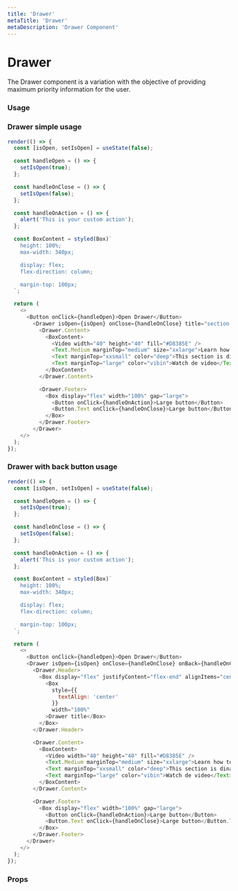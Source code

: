 ```yaml
---
title: 'Drawer'
metaTitle: 'Drawer'
metaDescription: 'Drawer Component'
---
```


# Drawer

The Drawer component is a variation with the objective of providing maximum priority information for the user.

### Usage

### Drawer simple usage

```javascript state
render(() => {
  const [isOpen, setIsOpen] = useState(false);

  const handleOpen = () => {
    setIsOpen(true);
  };

  const handleOnClose = () => {
    setIsOpen(false);
  };

  const handleOnAction = () => {
    alert('This is your custom action');
  };

  const BoxContent = styled(Box)`
    height: 100%;
    max-width: 340px;

    display: flex;
    flex-direction: column;

    margin-top: 100px;
  `;

  return (
    <>
      <Button onClick={handleOpen}>Open Drawer</Button>
        <Drawer isOpen={isOpen} onClose={handleOnClose} title="section title">
          <Drawer.Content>
            <BoxContent>
              <Video width="40" height="40" fill="#D8385E" />
              <Text.Medium marginTop="medium" size="xxlarge">Learn how to edit this area</Text.Medium>
              <Text marginTop="xxsmall" color="deep">This section is dinamic and can be edit.</Text>
              <Text marginTop="large" color="vibin">Watch de video</Text>
            </BoxContent>
          </Drawer.Content>

          <Drawer.Footer>
            <Box display="flex" width="100%" gap="large">
              <Button onClick={handleOnAction}>Large button</Button>
              <Button.Text onClick={handleOnClose}>Large button</Button.Text>
            </Box>
          </Drawer.Footer>
        </Drawer>
    </>
  );
});
```

### Drawer with back button usage

```javascript state
render(() => {
  const [isOpen, setIsOpen] = useState(false);

  const handleOpen = () => {
    setIsOpen(true);
  };

  const handleOnClose = () => {
    setIsOpen(false);
  };

  const handleOnAction = () => {
    alert('This is your custom action');
  };

  const BoxContent = styled(Box)`
    height: 100%;
    max-width: 340px;

    display: flex;
    flex-direction: column;

    margin-top: 100px;
  `;

  return (
    <>
      <Button onClick={handleOpen}>Open Drawer</Button>
      <Drawer isOpen={isOpen} onClose={handleOnClose} onBack={handleOnClose} title="section title">
        <Drawer.Header>
          <Box display="flex" justifyContent="flex-end" alignItems="center" width="100%">
            <Box
              style={{
                textAlign: 'center'
              }}
              width="100%"
            >Drawer title</Box>
          </Box>
        </Drawer.Header>

        <Drawer.Content>
          <BoxContent>
            <Video width="40" height="40" fill="#D8385E" />
            <Text.Medium marginTop="medium" size="xxlarge">Learn how to edit this area</Text.Medium>
            <Text marginTop="xxsmall" color="deep">This section is dinamic and can be edit.</Text>
            <Text marginTop="large" color="vibin">Watch de video</Text>
          </BoxContent>
        </Drawer.Content>

        <Drawer.Footer>
          <Box display="flex" width="100%" gap="large">
            <Button onClick={handleOnAction}>Large button</Button>
            <Button.Text onClick={handleOnClose}>Large button</Button.Text>
          </Box>
        </Drawer.Footer>
      </Drawer>
    </>
  );
});
```

### Props

<PropsTable component="Drawer" platform="web" />
